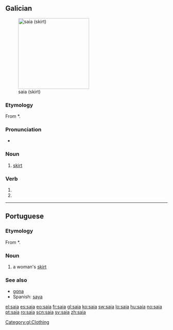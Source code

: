 {{also|saía}}
==Galician==
[[File:Circle skipt.jpg|thumb|220px|saia (skirt)]]

===Etymology===
From {{etyl|VL.|gl}} *{{term||sagia}}.

===Pronunciation===
* {{audio|gl-saia.ogg|Audio}}

===Noun===
{{gl-noun|f}}

# [[skirt]] {{qualifier|women's clothing}}

===Verb===
{{gl-verb-form}}

# {{conjugation of|[[saír#Galician|saír]]||1|s|pres|sub}}
# {{conjugation of|[[saír#Galician|saír]]||3|s|pres|sub}}

[[Category:gl:Clothing]]

----

==Portuguese==

===Etymology===
From {{etyl|VL.|pt}} *{{term||sagia}}.

===Noun===
{{pt-noun|f}}

# a woman's [[skirt]]

===See also===
* [[gona]]
* Spanish: [[saya]]

[[el:saia]]
[[es:saia]]
[[eo:saia]]
[[fr:saia]]
[[gl:saia]]
[[ko:saia]]
[[sw:saia]]
[[lo:saia]]
[[hu:saia]]
[[no:saia]]
[[pt:saia]]
[[ro:saia]]
[[scn:saia]]
[[sv:saia]]
[[zh:saia]]